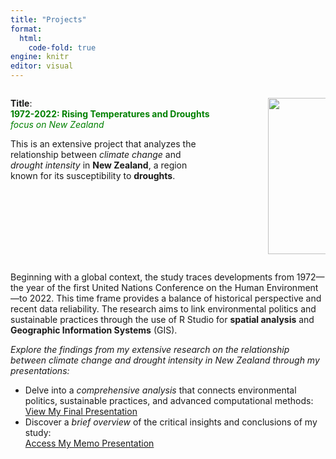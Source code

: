 ```yaml
---
title: "Projects"
format: 
  html:
    code-fold: true
engine: knitr
editor: visual
---
```


:::: {.columns}

::: {.column width="70%"}
**Title**:<br> 
<span style="color:green;">**1972-2022: Rising Temperatures and Droughts**</span> <br>
<span style="color:green;">*focus on New Zealand*</span>

This is an extensive project that analyzes the relationship between *climate change* and *drought intensity* in **New Zealand**, a region known for its susceptibility to **droughts**.
:::

::: {.column width="10%"}
<!-- empty column to create gap -->
:::

::: {.column width="20%"}

![](images/1606830999754.png){width="250" height="auto"}  


:::

::::

Beginning with a global context, the study traces developments from 1972—the year of the first United Nations Conference on the Human Environment—to 2022. This time frame provides a balance of historical perspective and recent data reliability. The research aims to link environmental politics and sustainable practices through the use of R Studio for **spatial analysis** and **Geographic Information Systems** (GIS).


*Explore the findings from my extensive research on the relationship between climate change and drought intensity in New Zealand through my presentations:*

- Delve into a *comprehensive analysis* that connects environmental politics, sustainable practices, and advanced computational methods: <br>
[View My Final Presentation](docs/Final_Project.html) 
 <br>
- Discover a *brief overview* of the critical insights and conclusions of my study: <br>
[Access My Memo Presentation](docs/memo_Project.html) 

